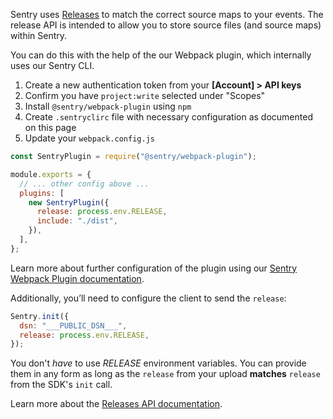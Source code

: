Sentry uses [Releases](/product/releases/) to match the correct source maps to your events. The release API is intended to allow you to store source files (and source maps) within Sentry.

You can do this with the help of the our Webpack plugin, which internally uses our Sentry CLI.

1. Create a new authentication token from your **[Account] > API keys**
2. Confirm you have `project:write` selected under "Scopes"
3. Install `@sentry/webpack-plugin` using `npm`
4. Create `.sentryclirc` file with necessary configuration as documented on this page
5. Update your `webpack.config.js`

```javascript
const SentryPlugin = require("@sentry/webpack-plugin");

module.exports = {
  // ... other config above ...
  plugins: [
    new SentryPlugin({
      release: process.env.RELEASE,
      include: "./dist",
    }),
  ],
};
```

Learn more about further configuration of the plugin using our [Sentry Webpack Plugin documentation](https://github.com/getsentry/sentry-webpack-plugin).

Additionally, you’ll need to configure the client to send the `release`:

```javascript
Sentry.init({
  dsn: "___PUBLIC_DSN___",
  release: process.env.RELEASE,
});
```

<Note>

You don't _have_ to use _RELEASE_ environment variables. You can provide them in any form as long as the `release` from your upload **matches** `release` from the SDK's `init` call.

</Note>

Learn more about the [Releases API documentation](/api/releases/).
